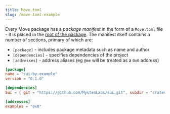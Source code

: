 ```yaml
---
title: Move.toml
slug: /move-toml-example
---
```


Every Move package has a _package manifest_ in the form of a `Move.toml` file - it is placed in the [root of the package](https://docs.sui.io/build/move/index#move-code-organization). The manifest itself contains a number of sections, primary of which are:

-   `[package]` - includes package metadata such as name and author
-   `[dependencies]` - specifies dependencies of the project
-   `[addresses]` - address aliases (eg `@me` will be treated as a `0x0` address)

```toml
[package]
name = "sui-by-example"
version = "0.1.0"

[dependencies]
Sui = { git = "https://github.com/MystenLabs/sui.git", subdir = "crates/sui-framework/packages/sui-framework", rev = "main" }

[addresses]
examples = "0x0"
```
